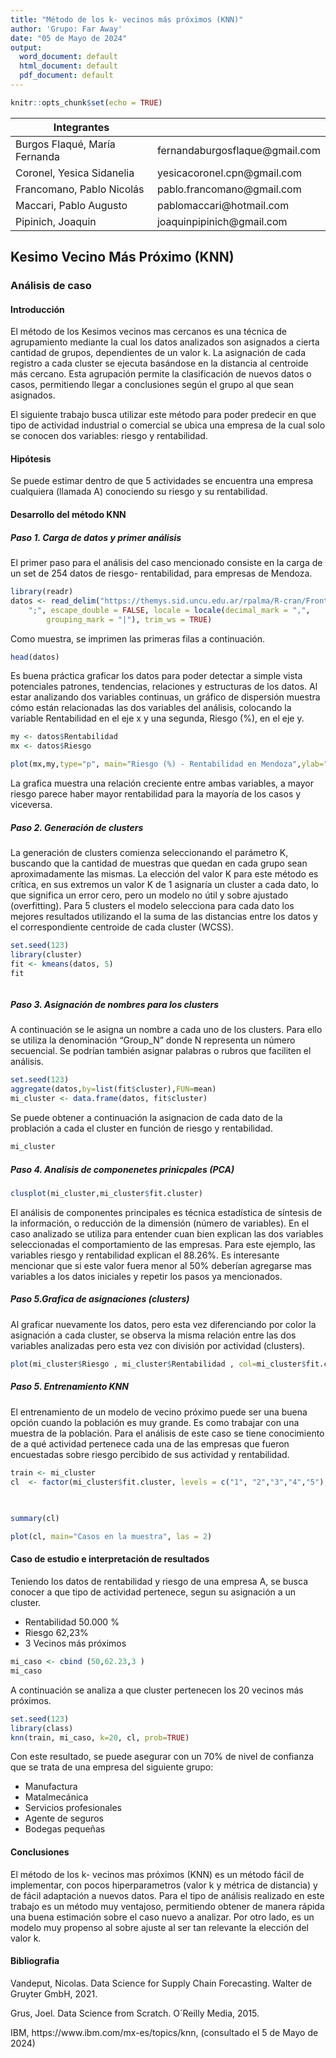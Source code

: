 ---
title: "Método de los k- vecinos más próximos (KNN)"
author: 'Grupo: Far Away'
date: "05 de Mayo de 2024"
output:
  word_document: default
  html_document: default
  pdf_document: default
---

```{r setup, include=FALSE}
knitr::opts_chunk$set(echo = TRUE)
```

Integrantes |
------------- | -------------
Burgos Flaqué, María Fernanda | fernandaburgosflaque@gmail.com
Coronel, Yesica Sidanelia | yesicacoronel.cpn@gmail.com
Francomano, Pablo Nicolás | pablo.francomano@gmail.com
Maccari, Pablo Augusto | pablomaccari@hotmail.com
Pipinich, Joaquin | joaquinpipinich@gmail.com

## Kesimo Vecino Más Próximo (KNN)
### Análisis de caso

#### Introducción

El método de los Kesimos vecinos mas cercanos es una técnica de agrupamiento mediante la cual los datos analizados son asignados a cierta cantidad de grupos, dependientes de un valor k. La asignación de cada registro a cada cluster se ejecuta basándose en la distancia al centroide más cercano. Esta agrupación permite la clasificación de nuevos datos o casos, permitiendo llegar a conclusiones según el grupo al que sean asignados.

El siguiente trabajo busca utilizar este método para poder predecir en que tipo de actividad industrial o comercial se ubica una empresa de la cual solo se conocen dos variables: riesgo y rentabilidad.

#### Hipótesis

Se puede estimar dentro de que 5 actividades se encuentra una empresa cualquiera (llamada A) conociendo su riesgo y su rentabilidad.

#### Desarrollo del método KNN

##### Paso 1. Carga de datos y primer análisis

El primer paso para el análisis del caso mencionado consiste en la carga de un set de 254 datos de riesgo- rentabilidad, para empresas de Mendoza. 

```{r}


library(readr)
datos <- read_delim("https://themys.sid.uncu.edu.ar/rpalma/R-cran/Frontera_Pareto.csv", 
    ";", escape_double = FALSE, locale = locale(decimal_mark = ",", 
        grouping_mark = "|"), trim_ws = TRUE)


```
Como muestra, se imprimen las primeras filas a continuación.

```{r}
head(datos)

```

Es buena práctica graficar los datos para poder detectar a simple vista potenciales patrones, tendencias, relaciones y estructuras de los datos. Al estar analizando dos variables continuas, un gráfico de dispersión muestra cómo están relacionadas las dos variables del análisis, colocando la variable Rentabilidad en el eje x y una segunda, Riesgo (%), en el eje y.

```{r}
my <- datos$Rentabilidad 
mx <- datos$Riesgo

plot(mx,my,type="p", main="Riesgo (%) - Rentabilidad en Mendoza",ylab="Riesgo (%)",xlab="Rentabilidad")
```

La grafica muestra una relación creciente entre ambas variables, a mayor riesgo parece haber mayor rentabilidad para la mayoría de los casos y viceversa. 

##### Paso 2. Generación de clusters

La generación de clusters comienza seleccionando el parámetro K, buscando que la cantidad de muestras que quedan en cada grupo sean aproximadamente las mismas. La elección del valor K para este método es crítica, en sus extremos un valor K de 1 asignaría un cluster a cada dato, lo que significa un error cero, pero un modelo no útil y sobre ajustado (overfitting).
Para 5 clusters el modelo selecciona para cada dato los mejores resultados utilizando el la suma de las distancias entre los datos y el correspondiente centroide de cada cluster (WCSS).

```{r}
set.seed(123)
library(cluster)
fit <- kmeans(datos, 5)
fit



```

##### Paso 3. Asignación de nombres para los clusters

A continuación se le asigna un nombre a cada uno de los clusters. Para ello se utiliza la denominación “Group_N” donde N representa un número secuencial. Se podrían también asignar palabras o rubros que faciliten el análisis.


```{r}
set.seed(123)
aggregate(datos,by=list(fit$cluster),FUN=mean)
mi_cluster <- data.frame(datos, fit$cluster)

```

Se puede obtener a continuación la asignacion de cada dato de la problación a cada el cluster en función de riesgo y rentabilidad.

```{r}
mi_cluster
```

##### Paso 4. Analisis de componenetes prinicpales (PCA)


```{r}
clusplot(mi_cluster,mi_cluster$fit.cluster)
```

El análisis de componentes principales es técnica estadística de síntesis de la información, o reducción de la dimensión (número de variables). En el caso analizado se utiliza para entender cuan bien explican las dos variables seleccionadas el comportamiento de las empresas. Para este ejemplo, las variables riesgo y rentabilidad explican el 88.26%.
Es interesante mencionar que si este valor fuera menor al 50% deberían agregarse mas variables a los datos iniciales y repetir los pasos ya mencionados.

##### Paso 5.Grafica de asignaciones (clusters)

Al graficar nuevamente los datos, pero esta vez diferenciando por color la asignación a cada cluster, se observa la misma relación entre las dos variables analizadas pero esta vez con división por actividad (clusters). 

```{r}
plot(mi_cluster$Riesgo , mi_cluster$Rentabilidad , col=mi_cluster$fit.cluster, main = "Localización de cada cluster",ylab="Riesgo (%)",xlab="Rentabilidad")
```

##### Paso 5. Entrenamiento KNN

El entrenamiento de un modelo de vecino próximo puede ser una buena opción cuando la población es muy grande. Es como trabajar con una muestra de la población.
Para el análisis de este caso se tiene conocimiento de a qué actividad pertenece cada una de las empresas que fueron encuestadas sobre riesgo percibido de sus actividad y rentabilidad.


```{r}

train <- mi_cluster
cl  <- factor(mi_cluster$fit.cluster, levels = c("1", "2","3","4","5"),labels = c("Prost, Penalist, Casino","Bank, Cred_pers, Tel_Cel, Bebidas", "Manufactura, Metal_Mec, Servicios ,Seguros,Bodegas","MOA, Restaurant, Emprendimientos BT","Transporte, Pasajeros, Indumentaria, Perecederos"))
 
             
```

```{r}
summary(cl)
```
```{r}
plot(cl, main="Casos en la muestra", las = 2)
```


#### Caso de estudio e interpretación de resultados

Teniendo los datos de rentabilidad y riesgo de una empresa A, se busca conocer a que tipo de actividad pertenece, segun su asignación a un cluster. 

* Rentabilidad 50.000 %
* Riesgo 62,23%
* 3 Vecinos más próximos
```{r}
mi_caso <- cbind (50,62.23,3 )
mi_caso
```

A continuación se analiza a que cluster pertenecen los 20 vecinos más próximos.


```{r}
set.seed(123)
library(class)
knn(train, mi_caso, k=20, cl, prob=TRUE)
```
Con este resultado, se puede asegurar con un 70% de nivel de confianza que se trata de una empresa del siguiente grupo:

* Manufactura
* Matalmecánica
* Servicios profesionales
* Agente de seguros
* Bodegas pequeñas

#### Conclusiones

El método de los k- vecinos mas próximos (KNN) es un método fácil de implementar, con pocos hiperparametros (valor k y métrica de distancia) y de fácil adaptación a nuevos datos. Para el tipo de análisis realizado en este trabajo es un método muy ventajoso, permitiendo obtener de manera rápida una buena estimación sobre el caso nuevo a analizar. Por otro lado, es un modelo muy propenso al sobre ajuste al ser tan relevante la elección del valor k.

#### Bibliografia

Vandeput, Nicolas. Data Science for Supply Chain Forecasting. Walter de Gruyter GmbH, 2021.

Grus, Joel. Data Science from Scratch. O´Reilly Media, 2015.

IBM, https://www.ibm.com/mx-es/topics/knn, (consultado el 5 de Mayo de 2024)